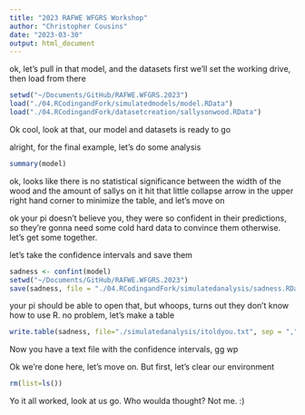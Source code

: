 ```yaml
---
title: "2023 RAFWE WFGRS Workshop"
author: "Christopher Cousins"
date: "2023-03-30"
output: html_document
---
```



ok, let's pull in that model, and the datasets
first we'll set the working drive, then load from there
```r
setwd("~/Documents/GitHub/RAFWE.WFGRS.2023")
load("./04.RCodingandFork/simulatedmodels/model.RData")
load("./04.RCodingandFork/datasetcreation/sallysonwood.RData")
```
Ok cool, look at that, our model and datasets is ready to go

alright, for the final example, let's do some analysis
```r
summary(model)
```
ok, looks like there is no statistical significance between the width of the wood and the amount of sallys on it
hit that little collapse arrow in the upper right hand corner to minimize the table, and let's move on

ok your pi doesn't believe you, they were so confident in their predictions, so they're gonna need some cold hard data to convince them otherwise. let's get some together.

let's take the confidence intervals and save them
```r
sadness <- confint(model)
setwd("~/Documents/GitHub/RAFWE.WFGRS.2023")
save(sadness, file = "./04.RCodingandFork/simulatedanalysis/sadness.RData")
```

your pi should be able to open that, but whoops, turns out they don't know how to use R. no problem, let's make a table
```r
write.table(sadness, file="./simulatedanalysis/itoldyou.txt", sep = ",", quote = FALSE)
```
Now you have a text file with the confidence intervals, gg wp

Ok we're done here, let's move on. But first, let's clear our environment
```r
rm(list=ls())
```

Yo it all worked, look at us go. 
Who woulda thought?
Not me. :)
